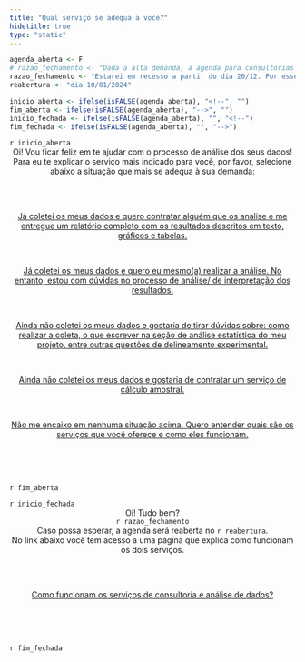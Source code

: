 ```yaml
---
title: "Qual serviço se adequa a você?"
hidetitle: true
type: "static"
---
```


```r
agenda_aberta <- F
# razao_fechamento <- "Dada a alta demanda, a agenda para consultorias e análises de dados está **temporariamente fechada**."
razao_fechamento <- "Estarei em recesso a partir do dia 20/12. Por esse motivo, a agenda para contratação do serviço de análises de dados está **fechada**. O serviço de consultoria permanecerá disponível **até dia 18/12** - você pode entrar em contato pelo formulário abaixo."
reabertura <- "dia 10/01/2024"

inicio_aberta <- ifelse(isFALSE(agenda_aberta), "<!--", "")
fim_aberta <- ifelse(isFALSE(agenda_aberta), "-->", "")
inicio_fechada <- ifelse(isFALSE(agenda_aberta), "", "<!--")
fim_fechada <- ifelse(isFALSE(agenda_aberta), "", "-->")
```


<!-- Versão agenda aberta -->


`r inicio_aberta`
<div class = "sobre row">
  
<center>
Oi! Vou ficar feliz em te ajudar com o processo de análise dos seus dados!
<br>
Para eu te explicar o serviço mais indicado para você, por favor, selecione abaixo a situação que mais se adequa à sua demanda:
</center>

<br><br>


<center>
<a href="https://fernandafperes.com.br/analise-dados" class="button">
Já coletei os meus dados e quero contratar alguém que os analise e me entregue um relatório completo com os resultados descritos em texto, gráficos e tabelas.
</a>
</center>


<br>

<center>
<a href="https://fernandafperes.com.br/consultoria" class="button">
Já coletei os meus dados e quero eu mesmo(a) realizar a análise. No entanto, estou com dúvidas no processo de análise/ de interpretação dos resultados.
</a>
</center>


<br>

<center>
<a href="https://fernandafperes.com.br/consultoria" class="button">
Ainda não coletei os meus dados e gostaria de tirar dúvidas sobre: como realizar a coleta, o que escrever na seção de análise estatística do meu projeto, entre outras questões de delineamento experimental.
</a>
</center>


<br>

<center>
<a href="https://fernandafperes.com.br/analise-dados" class="button">
Ainda não coletei os meus dados e gostaria de contratar um serviço de cálculo amostral.
</a>
</center>


<br>

<center>
<a href="https://fernandafperes.com.br/servicos" class="button">
Não me encaixo em nenhuma situação acima. Quero entender quais são os serviços que você oferece e como eles funcionam.
</a>
</center>


<br>
<br>
<br>

</div>
`r fim_aberta`



<!-- Versão agenda fechada -->

`r inicio_fechada`
<div class = "sobre row">
  
<center>
Oi! Tudo bem?
<br>
`r razao_fechamento`<br>
Caso possa esperar, a agenda será reaberta no `r reabertura`.<br>
No link abaixo você tem acesso a uma página que explica como funcionam os dois serviços.
</center>

<br><br>

<center>
<a href="https://fernandafperes.com.br/servicos" class="button">
Como funcionam os serviços de consultoria e análise de dados?
</a>
</center>


<br>
<br>
<br>

</div>

`r fim_fechada`

